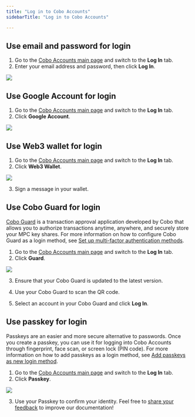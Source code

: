 ```yaml
---
title: "Log in to Cobo Accounts"
sidebarTitle: "Log in to Cobo Accounts"

---
```


## Use email and password for login

1. Go to the [Cobo Accounts main page](https://accounts.cobo.com/) and switch to the **Log In** tab.
2. Enter your email address and password, then click **Log In**.

<img src="/en/images/cobo-accounts/-srHe9u4-CKdI4g1oFtV60EcPvltUBmBwoK5ht4oUjZqjrgWOFehBeMAi1LbkhK_nQhCocBtGJ3KQPeRULnFwg5w1-q0OMOg3nrYu3fVPxrL3cIvBC5ZfMFZTDleY0YsDtHRrRGGVyHtLqAnvtDhfns.png" className="screenshot_modal"/>

## Use Google Account for login

1. Go to the [Cobo Accounts main page](https://accounts.cobo.com/) and switch to the **Log In** tab.
2. Click **Google Account**.

<img src="/en/images/cobo-accounts/-srHe9u4-CKdI4g1oFtV60EcPvltUBmBwoK5ht4oUjZqjrgWOFehBeMAi1LbkhK_nQhCocBtGJ3KQPeRULnFwg5w1-q0OMOg3nrYu3fVPxrL3cIvBC5ZfMFZTDleY0YsDtHRrRGGVyHtLqAnvtDhfns.png" className="screenshot_modal"/>

## Use Web3 wallet for login

1. Go to the [Cobo Accounts main page](https://accounts.cobo.com/) and switch to the **Log In** tab.
2. Click **Web3 Wallet**.

<img src="/en/images/cobo-accounts/-srHe9u4-CKdI4g1oFtV60EcPvltUBmBwoK5ht4oUjZqjrgWOFehBeMAi1LbkhK_nQhCocBtGJ3KQPeRULnFwg5w1-q0OMOg3nrYu3fVPxrL3cIvBC5ZfMFZTDleY0YsDtHRrRGGVyHtLqAnvtDhfns.png" className="screenshot_modal"/>

3. Sign a message in your wallet.

## Use Cobo Guard for login

<Note>[Cobo Guard](/en/guard/introduction) is a transaction approval application developed by Cobo that allows you to authorize transactions anytime, anywhere, and securely store your MPC key shares. For more information on how to configure Cobo Guard as a login method, see [Set up multi-factor authentication methods](/en/accounts/set-up-mfa).</Note>

1. Go to the [Cobo Accounts main page](https://accounts.cobo.com/) and switch to the **Log In** tab.
2. Click **Guard**.

<img src="/en/images/cobo-accounts/-srHe9u4-CKdI4g1oFtV60EcPvltUBmBwoK5ht4oUjZqjrgWOFehBeMAi1LbkhK_nQhCocBtGJ3KQPeRULnFwg5w1-q0OMOg3nrYu3fVPxrL3cIvBC5ZfMFZTDleY0YsDtHRrRGGVyHtLqAnvtDhfns.png" className="screenshot_modal"/>

3. Ensure that your Cobo Guard is updated to the latest version.
4. Use your Cobo Guard to scan the QR code.

5. Select an account in your Cobo Guard and click **Log In**.

## Use passkey for login

<Note>Passkeys are an easier and more secure alternative to passwords. Once you create a passkey, you can use it for logging into Cobo Accounts through fingerprint, face scan, or screen lock (PIN code). For more information on how to add passkeys as a login method, see [Add passkeys as new login method](/en/accounts/add-passkey-as-login-method).</Note>

1. Go to the [Cobo Accounts main page](https://accounts.cobo.com/) and switch to the **Log In** tab.
2. Click **Passkey**.

<img src="/en/images/cobo-accounts/-srHe9u4-CKdI4g1oFtV60EcPvltUBmBwoK5ht4oUjZqjrgWOFehBeMAi1LbkhK_nQhCocBtGJ3KQPeRULnFwg5w1-q0OMOg3nrYu3fVPxrL3cIvBC5ZfMFZTDleY0YsDtHRrRGGVyHtLqAnvtDhfns.png" className="screenshot_modal"/>

3. Use your Passkey to confirm your identity.
<Tip>Feel free to [share your feedback](https://forms.zohopublic.com/cobo/form/DocumentFeedbackForm/formperma/QvLOhxJv1_JMsJ-1dleZ8Itb_7rzN-LtgvsDdxosoVI?referrername=manuals) to improve our documentation!</Tip>